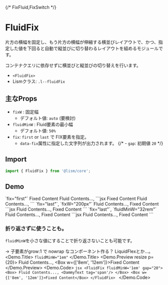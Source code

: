 
{/* FixFluid,FixSwitch */}


# FluidFix

片方の横幅を固定し、もう片方の横幅が伸縮する横並びレイアウトで、かつ、指定した値を下回ると自動で縦並びに切り替わるレイアウトを組めるモジュールです。

<Alert preset="point">
コンテナクエリに依存せずに横並びと縦並びの切り替えを行います。
</Alert>

- `<FluidFix>`
- Lismクラス: `.l--fluidFix`


## 主なProps

- `fixW` : 固定幅
	- デフォルト値: `auto` (要検討)
- `fluidMinW` : Fluid要素の最小幅
	- デフォルト値: `50%`
- `fix`: `first` or `last` で FIX要素を指定。
	- `data-fix`属性に指定した文字列が出力されます。
{/* - `gap`: 初期値 `20` */}



## Import

```js
import { FluidFix } from '@lism/core';
```

## Demo

<Demo>
	<Demo.Title>
		`fix="first"`
	</Demo.Title>
	<Demo.Preview resize p={20}>
		<FluidFix fix="first" gap={20} className='has:itemGuide'>
			<Box>Fixed Content</Box>
			<Box>
				Fluid Contents..., <DammyText tag='span'/>
			</Box>
		</FluidFix>
	</Demo.Preview>
	<Demo.Code>
		```jsx
		<FluidFix fix="first" gap={20}>
			<Box>Fixed Content</Box>
			<Box>
				Fluid Contents..., <DammyText tag='span'/>
			</Box>
		</FluidFix>
		```
	</Demo.Code>
</Demo>


<Demo>
	<Demo.Title>
		`fix="last"`, `fixW="200px"`
	</Demo.Title>
	<Demo.Preview resize p={20}>
		<FluidFix fix="last" fixW="200px" gap={20} className='has:itemGuide'>
			<Box>
				Fluid Contents..., <DammyText tag='span'/>
			</Box>
			<Box>Fixed Content</Box>
		</FluidFix>
	</Demo.Preview>
	<Demo.Code>
		```jsx
		<FluidFix fix="first" fixW="200px" gap={20}>
			<Box>
				Fluid Contents..., <DammyText tag='span'/>
			</Box>
			<Box>Fixed Content</Box>
		</FluidFix>
		```
	</Demo.Code>
</Demo>

<Demo>
	<Demo.Title>
		`fix="last"`, `fluidMinW="32rem"`
	</Demo.Title>
	<Demo.Preview resize p={20}>
		<FluidFix fix="last" fluidMinW="32rem" gap={20} className='has:itemGuide'>
			<Box>
				Fluid Contents..., <DammyText tag='span'/>
			</Box>
			<Box>Fixed Content</Box>
		</FluidFix>
	</Demo.Preview>
	<Demo.Code>
		```jsx
		<FluidFix fix="first" fluidMinW="32rem" gap={20}>
			<Box>
				Fluid Contents..., <DammyText tag='span'/>
			</Box>
			<Box>Fixed Content</Box>
		</FluidFix>
		```
	</Demo.Code>
</Demo>


### 折り返さずに使うことも。
`fluidMinW`を小さな値にすることで折り返さないことも可能です。

→ 子要素がgrow:1 で nowrap なコンポーネント作る？ LiquidFlexとか...。
<Demo>
	<Demo.Title>
		`fluidMinW="1em"`
	</Demo.Title>
	<Demo.Preview resize p={20}>
		<FluidFix fluidMinW='1em' gap="20" className='has:itemGuide'>
			<Box>
				Fluid Contents..., <DammyText tag='span'/>
			</Box>
			<Box w={['8em', '12em']}>Fixed Content</Box>
		</FluidFix>
	</Demo.Preview>
	<Demo.Code>
		```jsx
		<FluidFix fluidMinW='1em' gap="20">
			<Box>
				Fluid Contents..., <DammyText tag='span'/>
			</Box>
			<Box w={['8em', '12em']}>Fixed Content</Box>
		</FluidFix>
		```
	</Demo.Code>
</Demo>
